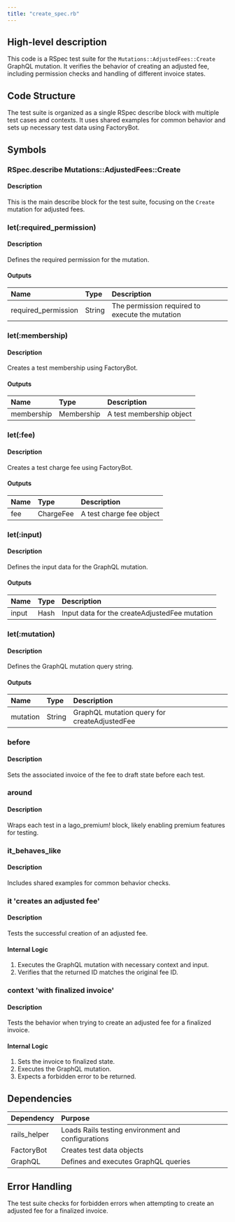 ```yaml
---
title: "create_spec.rb"
---
```


## High-level description
This code is a RSpec test suite for the `Mutations::AdjustedFees::Create` GraphQL mutation. It verifies the behavior of creating an adjusted fee, including permission checks and handling of different invoice states.

## Code Structure
The test suite is organized as a single RSpec describe block with multiple test cases and contexts. It uses shared examples for common behavior and sets up necessary test data using FactoryBot.

## Symbols

### RSpec.describe Mutations::AdjustedFees::Create
#### Description
This is the main describe block for the test suite, focusing on the `Create` mutation for adjusted fees.

### let(:required_permission)
#### Description
Defines the required permission for the mutation.

#### Outputs
| Name | Type | Description |
|:-----|:-----|:------------|
| required_permission | String | The permission required to execute the mutation |

### let(:membership)
#### Description
Creates a test membership using FactoryBot.

#### Outputs
| Name | Type | Description |
|:-----|:-----|:------------|
| membership | Membership | A test membership object |

### let(:fee)
#### Description
Creates a test charge fee using FactoryBot.

#### Outputs
| Name | Type | Description |
|:-----|:-----|:------------|
| fee | ChargeFee | A test charge fee object |

### let(:input)
#### Description
Defines the input data for the GraphQL mutation.

#### Outputs
| Name | Type | Description |
|:-----|:-----|:------------|
| input | Hash | Input data for the createAdjustedFee mutation |

### let(:mutation)
#### Description
Defines the GraphQL mutation query string.

#### Outputs
| Name | Type | Description |
|:-----|:-----|:------------|
| mutation | String | GraphQL mutation query for createAdjustedFee |

### before
#### Description
Sets the associated invoice of the fee to draft state before each test.

### around
#### Description
Wraps each test in a lago_premium! block, likely enabling premium features for testing.

### it_behaves_like
#### Description
Includes shared examples for common behavior checks.

### it 'creates an adjusted fee'
#### Description
Tests the successful creation of an adjusted fee.

#### Internal Logic
1. Executes the GraphQL mutation with necessary context and input.
2. Verifies that the returned ID matches the original fee ID.

### context 'with finalized invoice'
#### Description
Tests the behavior when trying to create an adjusted fee for a finalized invoice.

#### Internal Logic
1. Sets the invoice to finalized state.
2. Executes the GraphQL mutation.
3. Expects a forbidden error to be returned.

## Dependencies
| Dependency | Purpose |
|:-----------|:--------|
| rails_helper | Loads Rails testing environment and configurations |
| FactoryBot | Creates test data objects |
| GraphQL | Defines and executes GraphQL queries |

## Error Handling
The test suite checks for forbidden errors when attempting to create an adjusted fee for a finalized invoice.